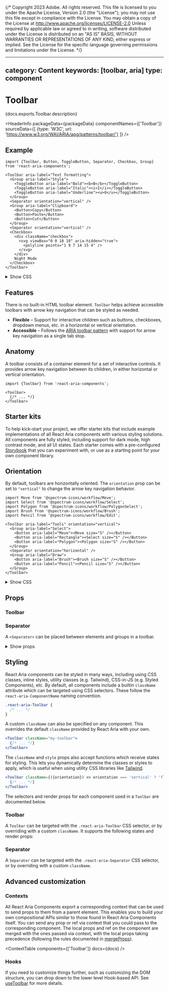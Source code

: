 {/* Copyright 2023 Adobe. All rights reserved.
This file is licensed to you under the Apache License, Version 2.0 (the "License");
you may not use this file except in compliance with the License. You may obtain a copy
of the License at http://www.apache.org/licenses/LICENSE-2.0
Unless required by applicable law or agreed to in writing, software distributed under
the License is distributed on an "AS IS" BASIS, WITHOUT WARRANTIES OR REPRESENTATIONS
OF ANY KIND, either express or implied. See the License for the specific language
governing permissions and limitations under the License. */}



---
category: Content
keywords: [toolbar, aria]
type: component
---

# Toolbar

<PageDescription>{docs.exports.Toolbar.description}</PageDescription>

<HeaderInfo
  packageData={packageData}
  componentNames={['Toolbar']}
  sourceData={[
    {type: 'W3C', url: 'https://www.w3.org/WAI/ARIA/apg/patterns/toolbar/'}
  ]} />

## Example

```tsx example
import {Toolbar, Button, ToggleButton, Separator, Checkbox, Group} from 'react-aria-components';

<Toolbar aria-label="Text formatting">
  <Group aria-label="Style">
    <ToggleButton aria-label="Bold"><b>B</b></ToggleButton>
    <ToggleButton aria-label="Italic"><i>I</i></ToggleButton>
    <ToggleButton aria-label="Underline"><u>U</u></ToggleButton>
  </Group>
  <Separator orientation="vertical" />
  <Group aria-label="Clipboard">
    <Button>Copy</Button>
    <Button>Paste</Button>
    <Button>Cut</Button>
  </Group>
  <Separator orientation="vertical" />
  <Checkbox>
    <div className="checkbox">
      <svg viewBox="0 0 18 18" aria-hidden="true">
        <polyline points="1 9 7 14 15 4" />
      </svg>
    </div>
    Night Mode
  </Checkbox>
</Toolbar>
```

<details>
  <summary style={{fontWeight: 'bold'}}><ChevronRight size="S" /> Show CSS</summary>
```css hidden
@import './Checkbox.mdx' layer(checkbox);
@import './Button.mdx' layer(button);
@import './ToggleButton.mdx' layer(togglebutton);
```

```css
@import "@react-aria/example-theme";

.react-aria-Toolbar {
  display: flex;
  flex-wrap: wrap;
  gap: 5px;

  &[data-orientation=horizontal] {
    flex-direction: row;
  }

  .react-aria-Group {
    display: contents;
  }

  .react-aria-ToggleButton {
    width: 32px;
  }
}

.react-aria-Separator {
  align-self: stretch;
  background-color: var(--border-color);

  &[aria-orientation=vertical] {
    width: 1px;
    margin: 0px 10px;
  }
}
```

</details>

## Features

There is no built-in HTML toolbar element. `Toolbar` helps achieve accessible toolbars with arrow key navigation that can be styled as needed.

* **Flexible** – Support for interactive children such as buttons, checkboxes, dropdown menus, etc. in a horizontal or vertical orientation.
* **Accessible** – Follows the [ARIA toolbar pattern](https://www.w3.org/WAI/ARIA/apg/patterns/toolbar/) with support for arrow key navigation as a single tab stop.

## Anatomy

<Anatomy />

A toolbar consists of a container element for a set of interactive controls. It provides arrow key navigation between its children, in either horizontal or vertical orientation.

```tsx
import {Toolbar} from 'react-aria-components';

<Toolbar>
  {/* ... */}
</Toolbar>
```

## Starter kits

To help kick-start your project, we offer starter kits that include example implementations of all React Aria components with various styling solutions. All components are fully styled, including support for dark mode, high contrast mode, and all UI states. Each starter comes with a pre-configured [Storybook](https://storybook.js.org/) that you can experiment with, or use as a starting point for your own component library.

<StarterKits component="toolbar" />

## Orientation

By default, toolbars are horizontally oriented. The `orientation` prop can be set to `"vertical"` to change the arrow key navigation behavior.

```tsx example
import Move from '@spectrum-icons/workflow/Move';
import Select from '@spectrum-icons/workflow/Select';
import Polygon from '@spectrum-icons/workflow/PolygonSelect';
import Brush from '@spectrum-icons/workflow/Brush';
import Pencil from '@spectrum-icons/workflow/Edit';

<Toolbar aria-label="Tools" orientation="vertical">
  <Group aria-label="Select">
    <Button aria-label="Move"><Move size="S" /></Button>
    <Button aria-label="Rectangle"><Select size="S" /></Button>
    <Button aria-label="Polygon"><Polygon size="S" /></Button>
  </Group>
  <Separator orientation="horizontal" />
  <Group aria-label="Draw">
    <Button aria-label="Brush"><Brush size="S" /></Button>
    <Button aria-label="Pencil"><Pencil size="S" /></Button>
  </Group>
</Toolbar>
```

<details>
  <summary style={{fontWeight: 'bold'}}><ChevronRight size="S" /> Show CSS</summary>

```css
.react-aria-Toolbar {
  width: fit-content;

  &[data-orientation=vertical] {
    flex-direction: column;
    align-items: start;
  }
}

.react-aria-Separator {
  &:not([aria-orientation=vertical]) {
    border: none;
    height: 1px;
    width: 100%;
    margin: 10px 0;
  }
}
```

</details>

## Props

### Toolbar

<PropTable component={docs.exports.Toolbar} links={docs.links} />

### Separator

A `<Separator>` can be placed between elements and groups in a toolbar.

<details>
  <summary style={{fontWeight: 'bold'}}><ChevronRight size="S" /> Show props</summary>

  <PropTable component={docs.exports.Separator} links={docs.links} />

</details>

## Styling

React Aria components can be styled in many ways, including using CSS classes, inline styles, utility classes (e.g. Tailwind), CSS-in-JS (e.g. Styled Components), etc. By default, all components include a builtin `className` attribute which can be targeted using CSS selectors. These follow the `react-aria-ComponentName` naming convention.

```css
.react-aria-Toolbar {
  /* ... */
}
```

A custom `className` can also be specified on any component. This overrides the default `className` provided by React Aria with your own.

```jsx
<Toolbar className="my-toolbar">
  {/* ... */}
</Toolbar>
```

The `className` and `style` props also accept functions which receive states for styling. This lets you dynamically determine the classes or styles to apply, which is useful when using utility CSS libraries like [Tailwind](https://tailwindcss.com/).

```jsx
<Toolbar className={({orientation}) => orientation === 'vertical' ? 'flex-col' : 'flex-row'}>
  {/* ... */}
</Toolbar>
```

The selectors and render props for each component used in a `Toolbar` are documented below.

### Toolbar

A `Toolbar` can be targeted with the `.react-aria-Toolbar` CSS selector, or by overriding with a custom `className`. It supports the following states and render props:

<StateTable properties={docs.exports.ToolbarRenderProps.properties} />

### Separator

A `Separator` can be targeted with the `.react-aria-Separator` CSS selector, or by overriding with a custom `className`.

## Advanced customization

### Contexts

All React Aria Components export a corresponding context that can be used to send props to them from a parent element. This enables you to build your own compositional APIs similar to those found in React Aria Components itself. You can send any prop or ref via context that you could pass to the corresponding component. The local props and ref on the component are merged with the ones passed via context, with the local props taking precedence (following the rules documented in [mergeProps](mergeProps.html)).

<ContextTable components={['Toolbar']} docs={docs} />

### Hooks

If you need to customize things further, such as customizing the DOM structure, you can drop down to the lower level Hook-based API. See [useToolbar](useToolbar.html) for more details.
